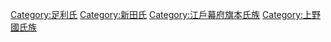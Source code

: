 [[Category:足利氏|Category:足利氏]]
[[Category:新田氏|Category:新田氏]]
[[Category:江戶幕府旗本氏族|Category:江戶幕府旗本氏族]]
[[Category:上野國氏族|Category:上野國氏族]]